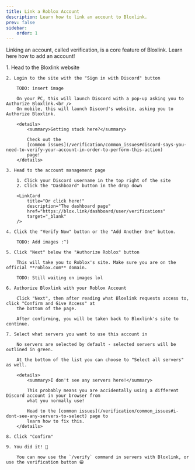 ```yaml
---
title: Link a Roblox Account
description: Learn how to link an account to Bloxlink.
prev: false
sidebar:
    order: 1
---
```



Linking an account, called verification, is a core feature of Bloxlink. Learn here how to add an account!

<Steps>
    1. Head to the Bloxlink website
        <LinkCard 
            title='Bloxlink Website'
            href='https://blox.link/'
            target='_blank'
        />

    2. Login to the site with the "Sign in with Discord" button
        
        TODO: insert image

        On your PC, this will launch Discord with a pop-up asking you to Authorize Bloxlink.<br />
        On mobile, this will launch Discord's website, asking you to Authorize Bloxlink.

        <details>
            <summary>Getting stuck here?</summary>

            Check out the 
            [common issues](/verification/common_issues#discord-says-you-need-to-verify-your-account-in-order-to-perform-this-action) 
            page!
        </details>

    3. Head to the account management page

        1. Click your Discord username in the top right of the site
        2. Click the "Dashboard" button in the drop down
        
        <LinkCard 
            title="Or click here!" 
            description="The dashboard page" 
            href="https://blox.link/dashboard/user/verifications" 
            target="_blank" 
        />

    4. Click the "Verify Now" button or the "Add Another One" button.
    
        TODO: Add images :^)

    5. Click "Next" below the "Authorize Roblox" button

        This will take you to Roblox's site. Make sure you are on the official **roblox.com** domain.
        
        TODO: Still waiting on images lol

    6. Authorize Bloxlink with your Roblox Account

        Click "Next", then after reading what Bloxlink requests access to, click "Confirm and Give Access" at
        the bottom of the page.

        After confirming, you will be taken back to Bloxlink's site to continue.

    7. Select what servers you want to use this account in

        No servers are selected by default - selected servers will be outlined in green.

        At the bottom of the list you can choose to "Select all servers" as well.

        <details>
            <summary>I don't see any servers here!</summary>

            This probably means you are accidentally using a different Discord account in your browser from 
            what you normally use!

            Head to the [common issues](/verification/common_issues#i-dont-see-any-servers-to-select) page to 
            learn how to fix this.
        </details>

    8. Click "Confirm"

    9. You did it! 🎉

        You can now use the `/verify` command in servers with Bloxlink, or use the verification button 😁
</Steps>

